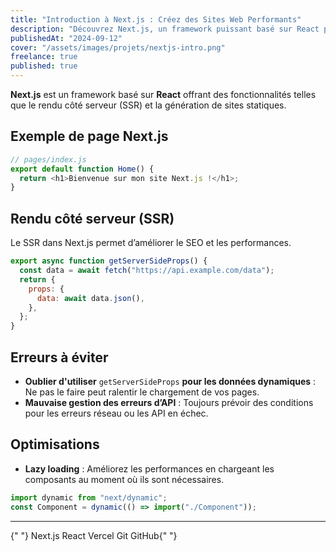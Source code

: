```yaml
---
title: "Introduction à Next.js : Créez des Sites Web Performants"
description: "Découvrez Next.js, un framework puissant basé sur React pour le rendu côté serveur et la génération de sites statiques. Idéal pour des applications performantes et SEO-friendly."
publishedAt: "2024-09-12"
cover: "/assets/images/projets/nextjs-intro.png"
freelance: true
published: true
---
```


**Next.js** est un framework basé sur **React** offrant des fonctionnalités telles que le rendu côté serveur (SSR) et la génération de sites statiques.

## Exemple de page Next.js

```js
// pages/index.js
export default function Home() {
  return <h1>Bienvenue sur mon site Next.js !</h1>;
}
```

## Rendu côté serveur (SSR)

Le SSR dans Next.js permet d’améliorer le SEO et les performances.

```js
export async function getServerSideProps() {
  const data = await fetch("https://api.example.com/data");
  return {
    props: {
      data: await data.json(),
    },
  };
}
```

## Erreurs à éviter

- **Oublier d'utiliser** <Code>getServerSideProps</Code> **pour les données dynamiques** : Ne pas le faire peut ralentir le chargement de vos pages.
- **Mauvaise gestion des erreurs d’API** : Toujours prévoir des conditions pour les erreurs réseau ou les API en échec.

## Optimisations

- **Lazy loading** : Améliorez les performances en chargeant les composants au moment où ils sont nécessaires.

```js
import dynamic from "next/dynamic";
const Component = dynamic(() => import("./Component"));
```

---

<div className="flex gap-4 w-full flex-wrap no-underline ">
  {" "}
  <MdxTag href="https://nextjs.org/">Next.js</MdxTag> <MdxTag href="https://reactjs.org/">
    React
  </MdxTag> <MdxTag href="https://vercel.com/">Vercel</MdxTag> <MdxTag href="https://git-scm.com/doc">
    Git
  </MdxTag> <MdxTag href="https://docs.github.com/">GitHub</MdxTag>{" "}
</div>
